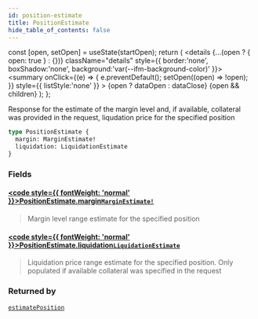 ```yaml
---
id: position-estimate
title: PositionEstimate
hide_table_of_contents: false
---
```







  const [open, setOpen] = useState(startOpen);
  return (
    <details {...(open ? { open: true } : {})} className="details" style={{ border:'none', boxShadow:'none', background:'var(--ifm-background-color)' }}>
      <summary
        onClick={(e) => {
          e.preventDefault();
          setOpen((open) => !open);
        }}
        style={{ listStyle:'none' }}
      >
      {open ? dataOpen : dataClose}
      </summary>
      {open && children}
    </details>
  );
};




Response for the estimate of the margin level and, if available, collateral was provided in the request, liqudation price for the specified position


```graphql
type PositionEstimate {
  margin: MarginEstimate!
  liquidation: LiquidationEstimate
}
```


### Fields

#### [<code style={{ fontWeight: 'normal' }}>PositionEstimate.<b>margin</b></code>](#)<Bullet />[`MarginEstimate!`](/testnet/api/graphql/objects/margin-estimate) <Badge class="secondary" text="non-null"/> <Badge class="secondary" text="object"/>
> Margin level range estimate for the specified position
> 

#### [<code style={{ fontWeight: 'normal' }}>PositionEstimate.<b>liquidation</b></code>](#)<Bullet />[`LiquidationEstimate`](/testnet/api/graphql/objects/liquidation-estimate) <Badge class="secondary" text="object"/>
> Liquidation price range estimate for the specified position. Only populated if available collateral was specified in the request
> 



### Returned by

[`estimatePosition`](/testnet/api/graphql/queries/estimate-position)  <Badge class="secondary" text="query"/>

